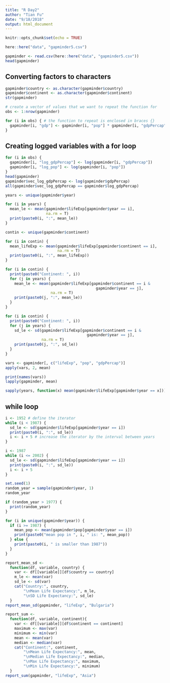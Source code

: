 ```yaml
---
title: "R Day2"
author: "Tian Fu"
date: "9/18/2018"
output: html_document
---
```


```r
knitr::opts_chunk$set(echo = TRUE)
```

```r
here::here("data", "gapminder5.csv")

gapminder <- read.csv(here::here("data", "gapminder5.csv"))
head(gapminder)
```

## Converting factors to characters

```r
gapminder$country <- as.character(gapminder$country)
gapminder$continent <- as.character(gapminder$continent)
str(gapminder)
```

```r
# create a vector of values that we want to repeat the function for
obs <- 1:nrow(gapminder)

for (i in obs) { # the function to repeat is enclosed in braces {}
  gapminder[i, "gdp"] <- gapminder[i, "pop"] * gapminder[i, "gdpPercap"]
}
```

## Creating logged variables with a for loop

```r
for (i in obs) {
  gapminder[i, "log_gdpPercap"] <- log(gapminder[i, "gdpPercap"])
  gapminder[i, "log_pop"] <- log(gapminder[i, "pop"])
}
head(gapminder)
gapminder$vec_log_gdpPercap <- log(gapminder$gdpPercap)
all(gapminder$vec_log_gdpPercap == gapminder$log_gdpPercap)
```

```r
years <- unique(gapminder$year)

for (i in years) {
  mean_le <- mean(gapminder$lifeExp[gapminder$year == i],
                  na.rm = T)
  print(paste0(i, ":", mean_le))
}
```

```r
contin <- unique(gapminder$continent)

for (i in contin) {
  mean_lifeExp <- mean(gapminder$lifeExp[gapminder$continent == i],
                       na.rm = T)
  print(paste0(i, ":", mean_lifeExp))
}
```

```r
for (i in contin) {
  print(paste0("Continent: ", i))
  for (j in years) {
    mean_le <- mean(gapminder$lifeExp[gapminder$continent == i &
                                        gapminder$year == j],
                    na.rm = T)
    print(paste0(j, ":", mean_le))
  }
}
```

```r
for (i in contin) {
  print(paste0("Continent: ", i))
  for (j in years) {
    sd_le <- sd(gapminder$lifeExp[gapminder$continent == i &
                                    gapminder$year == j],
                na.rm = T)
    print(paste0(j, ":", sd_le))
  }
}
```

```r
vars <- gapminder[, c("lifeExp", "pop", "gdpPercap")]
apply(vars, 2, mean)
```

```r
print(names(vars))
lapply(gapminder, mean)
```

```r
sapply(years, function(x) mean(gapminder$lifeExp[gapminder$year == x]))
```

## while loop

```r
i <- 1952 # define the iterator
while (i < 1987) {
  sd_le <- sd(gapminder$lifeExp[gapminder$year == i])
  print(paste0(i, ":", sd_le))
  i <- i + 5 # increase the iterator by the interval between years
}
```

```r
i <- 1987
while (i <= 2002) {
  sd_le <- sd(gapminder$lifeExp[gapminder$year == i])
  print(paste0(i, ":", sd_le))
  i <- i + 5
}
```

```r
set.seed(1)
random_year = sample(gapminder$year, 1)
random_year

if (random_year > 1977) {
  print(random_year)
}
```

```r
for (i in unique(gapminder$year)) {
  if (i >= 1987) {
    mean_pop <- mean(gapminder$pop[gapminder$year == i])
    print(paste0("mean pop in ", i, " is: ", mean_pop))
  } else {
    print(paste0(i, " is smaller than 1987"))
  }
}
```
```r
report_mean_sd <-
  function(df, variable, country) {
    var <- df[[variable]][df$country == country]
    m_le <- mean(var)
    sd_le <- sd(var)
    cat("Country:", country,
        "\nMean Life Expectancy:", m_le,
        "\nSD Life Expectancy:", sd_le)
  }
report_mean_sd(gapminder, "lifeExp", "Bulgaria")
```

```r
report_sum <-
  function(df, variable, continent){
    var <- df[[variable]][df$continent == continent]
    maximum <- max(var)
    minimum <- min(var)
    mean <- mean(var)
    median <- median(var)
    cat("Continent:", continent,
        "\nMean Life Expectancy:", mean,
        "\nMedian Life Expectancy:", median,
        "\nMax Life Expectancy:", maximum,
        "\nMin Life Expectancy:", minimum)
  }
report_sum(gapminder, "lifeExp", "Asia")
```


